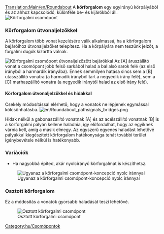 [[Translation:Main/en/Roundabout]]{{hu/Csomópontmenü}}
A '''körforgalom''' egy egyirányú körpályából és az ahhoz kapcsolódó, különféle be- és kijárókból áll.
{{en/TOCleft}}[[File:en/Roundabout.png|none|frame|Körforgalmi csomópont]]

{{Template:Csomópontok tulajdonságai/Hu|Olcsó|1|0|0|1,5|0||0|0|1|1|||Vonatlerobbanás legalább két szelvényre hat, <br>de akár az egész csomópontra is hatással lehet.|
*Legfeljebb két vonat egyidejű kezelésére képes
*Ha nagyobbá építed, akár nyolcirányú körforgalmat is készíthetsz.
*Közlekedési dugót fog okozni.
*Terület: 6 x 6
}}

===Körforgalom útvonaljelzőkkel===
A körforgalom több vonat kezelésére válik alkalmassá, ha a körforgalom bejáróihoz útvonaljelzőket telepítesz. Ha a körpályára nem teszünk jelzőt, a forgalmi dugók kizárttá válnak.

[[File:en/Roundabout pathsignals.png|none|frame|Körforgalmi csomópont útvonaljelzőzött bejárókkal]]
Az [A] áruszállító vonat a csomópont jobb felső sarkából halad a bal alsó sarok felé (az első irányból a harmardik irányába). Ennek semmilyen hatása sincs sem a [B] utasszállító vonatra (a harmadik irányból tart a negyedik irány felé), sem a [C] marhaszállító vonatra (a negyedik iránytól halad az első irány felé).

{{Template:Csomópontok tulajdonságai/Hu|Olcsó|1|0|0|1,5|0||0|0|0||3||Vonatlerobbanás egy irányra hat, de <br>akár az egész csomópontra is hatással lehet.|
*Alacsony költséggel megépíthető, kevés helyet igényel, és viszonylag jó a hatékonysága.}}

====Körforgalom útvonaljelzőkkel és hidakkal====
Csekély módosítással elérhető, hogy a vonatok ne lépjenek egymással kölcsönhatásba.
[[File:en/Roundabout pathsignals bridges.png]]

Hidak nélkül a gabonaszállító vonatnak [A] és az acélszállító vonatnak [B] is a körforgalmi pályán kellene haladnia, így előfordulhat, hogy az egyiknek várnia kell, amíg a másik elmegy. Az egyszerű egyenes haladást lehetővé pályákkal kiegészített körforgalom hatékonysága tehát további terület igénybevétele nélkül is hatékonyabb.
{{Template:Csomópontok tulajdonságai/Hu|Olcsó|1|0|1|1,5|0||0|0|0||3||Vonatlerobbanás egy irányra hat, de <br>akár az egész csomópontra is hatással lehet.|}}

===Variációk===
*Ha nagyobbá építed, akár nyolcirányú körforgalmat is készíthetsz.
[[File:en/Basic Roundabout 8-way.png|none|frame|Ugyanaz a körforgalmi csomópont-koncepció nyolc iránnyal]]

===Osztott körforgalom===

Ez a módosítás a vonatok gyorsabb haladását teszi lehetővé.

[[File:en/Split Roundabout.png|none|frame|Osztott körforgalmi csomópont]]

{{Template:Csomópontok tulajdonságai/Hu|Olcsó|1|0|0|3.5|0||0|0|1|1|||Vonat lerobbanása az egész csomópontra kihat|
*7-8 vonat egyidejű kezelésére képes.
*Nyolcnál kevesebb vonat esetén a forgalmi dugó kialakulásának esélye kicsi.
*Terület: 33 x 33
}}

[[Category:hu/Csomópontok]]